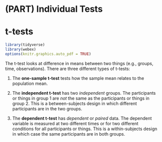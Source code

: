 # (PART) Individual Tests {-}

# t-tests

```r
library(tidyverse)
library(webex)
options(knitr.graphics.auto_pdf = TRUE)
```

The t-test looks at difference in means between two things (e.g., groups, time, observations). There are three different types of t-tests:

1.  The **one-sample t-test** tests how the sample mean relates to the population mean.

2.  The **independent t-test** has two *independent* groups. The participants or things in group 1 are *not* the same as the participants or things in group 2. This is a between-subjects design in which different participants are in the two groups.

3.  The **dependent t-test** has *dependent* or *paired* data. The dependent variable is measured at two different times or for two different conditions for all participants or things. This is a within-subjects design in which case the same participants are in both groups.